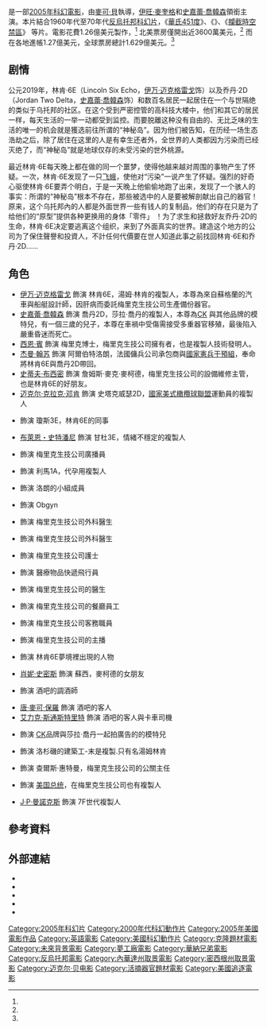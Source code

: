 {{Unreferenced|time=2021-03-03T15:32:23+00:00}}
{{NoteTA
|G1=Show
|G2=Movie
|T=zh:絕地再生;zh-hans:逃出克隆岛;zh-hant:絕地再生;zh-cn:逃出克隆岛;zh-tw:絕地再生;zh-hk:謊島叛變;zh-mo:謊島叛變;
|1=zh:絕地再生;zh-hans:逃出克隆岛;zh-hant:絕地再生;zh-cn:逃出克隆岛;zh-tw:絕地再生;zh-hk:謊島叛變;zh-mo:謊島叛變;
|2=zh-hans:国家橄榄球联盟;zh-hk:國家美式足球聯盟;zh-tw:國家美式足球聯盟;
}}
{{Infobox Film
| name           = 絕地再生
| original_name  = ''The Island''
| image          = 逃出克隆岛.jpg
| caption        = 《絕地再生》的宣传海报
| director       = [[麥可·貝|麥可·貝]]
| producer       = 肯尼·貝茲<br />[[麥可·貝|麥可·貝]]
| writer         = 凱斯比恩·崔德威爾-歐文<br />[[艾力克斯·寇茲曼康特|艾力克斯·寇茲曼康特]]<br />[[羅柏托·奧契|羅柏托·奧契]]
| starring       = [[伊旺·麥奎格|伊旺·麥奎格]]<br />[[史嘉蕾·喬韓森|史嘉蕾·喬韓森]]<br />[[西恩·賓|西恩·賓]]<br />[[杰曼·翰苏|杰曼·翰苏]]<br />[[史蒂夫·布西密|史蒂夫·布西密]]
| music          = [[史蒂夫·贾布隆斯基|史蒂夫·贾布隆斯基]]
| cinematography = [[慕洛·費奧利|慕洛·費奧利]]
| editing        = {{link-en|保羅·魯貝爾|Paul Rubell}}<br />{{link-en|克里斯帝安·華格納|Christian Wagner}}<br />理查德·A·哈里斯
| distributor    = {{flagicon|USA}} [[梦工厂|梦工厂]]
| released       = {{film date|2005|07|22}}
| runtime        = 136 分鐘<ref>{{cite web | url=https://bbfc.co.uk/releases/island-2005-0 | title=''THE ISLAND'' (12A) | work=[[British_Board_of_Film_Classification|British Board of Film Classification]] | date= 2005-07-22 | access-date= 2016-01-18}}</ref>
| country        = {{USA}}
| language       = [[英語|英語]]
| budget         = 1.26億[[美元|美元]]<ref name="mojo"/>
| gross          = 1.629億美元<small>（全球）</small> <ref name="mojo">{{cite web | title=The Island | url=https://boxofficemojo.com/movies/?id=island05.htm | website=[[Box_Office_Mojo|Box Office Mojo]] |publisher= Internet Movie Database | access-date= 2020-10-11 }}</ref>
| preceded_by    = 
| followed_by    = 
| website        = 
| amg_id         = 1:314781
| imdb_id        = 0399201
| tw_name        = 絕地再生
| hk_name        = 謊島叛變
| cn_name        = 逃出克隆岛 
}}
{{作品名稱|name=''The Island''|hk=謊島叛變|tw=絕地再生|cn=逃出克隆岛}}是一部[[2005年電影|2005年]][[科幻|科幻]][[科幻片|電影]]，由[[麥可·貝|麥可·貝]]執導，[[伊旺·麥奎格|伊旺·麥奎格]]和[[史嘉蕾·喬韓森|史嘉蕾·喬韓森]]領銜主演。本片結合1960年代至70年代[[反烏托邦|反烏托邦]][[科幻片|科幻片]]，《[[華氏451度|華氏451度]]》、《{{link-en|五百年後|THX 1138}}》、《[[攔截時空禁區|攔截時空禁區]]》 等片。電影花費1.26億美元製作，<ref name="mojo"/> 北美票房僅開出近3600萬美元，<ref name="mojo"/> 而在各地進帳1.27億美元，全球票房總計1.629億美元。<ref name="mojo"/>

== 剧情 ==
公元2019年，林肯·6E（Lincoln Six Echo，[[伊万·迈克格雷戈|伊万·迈克格雷戈]]饰）以及乔丹·2D（Jordan Two Delta，[[史嘉蕾·喬韓森|史嘉蕾·喬韓森]]饰）和数百名居民一起居住在一个与世隔绝的类似于乌托邦的社区。在这个受到严密控管的高科技大楼中，他们和其它的居民一样，每天生活的一举一动都受到监控。而要脱離这种没有自由的、无比乏味的生活的唯一的机会就是獲选前往所谓的“神秘岛”。因为他们被告知，在历经一场生态浩劫之后，除了居住在这里的人是有幸生还者外，全世界的人类都因为污染而已经灭绝了，而“神秘岛”就是地球仅存的未受污染的世外桃源。 

最近林肯·6E每天晚上都在做的同一个噩梦，使得他越来越对周围的事物产生了怀疑。一次，林肯·6E发现了一只[[鱗翅目|飞蛾]]，使他对“污染”一说产生了怀疑。强烈的好奇心驱使林肯·6E要弄个明白，于是一天晚上他偷偷地跑了出来，发现了一个骇人的事实：所谓的“神秘岛”根本不存在，那些被选中的人是要被解剖献出自己的器官！原来，这个乌托邦內的人都是外面世界一些有钱人的复制品，他们的存在只是为了给他们的“原型”提供各种更换用的身体「零件」 ！为了求生和拯救好友乔丹·2D的生命，林肯·6E决定要逃离这个组织，来到了外面真实的世界。建造这个地方的公司为了保住聲譽和投資人，不計任何代價要在世人知道此事之前找回林肯·6E和乔丹·2D……

== 角色 ==
* [[伊万·迈克格雷戈|伊万·迈克格雷戈]] 飾演 林肯6E，湯姆·林肯的複製人，本尊為來自蘇格蘭的汽車與船艇設計師，因肝病而委託梅里克生技公司生產備份器官。
* [[史嘉蕾·喬韓森|史嘉蕾·喬韓森]] 飾演 喬丹2D，莎拉·喬丹的複製人，本尊為[[卡爾文·克雷恩|CK]] 與其他品牌的模特兒，有一個三歲的兒子，本尊在車禍中受傷需接受多重器官移殖，最後陷入嚴重昏迷而死亡。
* [[西恩·賓|西恩·賓]] 飾演 梅里克博士，梅里克生技公司擁有者，也是複製人技術發明人。
* [[杰曼·翰苏|杰曼·翰苏]] 飾演 阿爾伯特洛朗，法國傭兵公司承包商與[[國家憲兵干預組|國家憲兵干預組]]，奉命將林肯6E與喬丹2D帶回。
* [[史蒂夫·布西密|史蒂夫·布西密]] 飾演 詹姆斯·麥克·麥柯德，梅里克生技公司的設備維修主管，也是林肯6E的好朋友。
* [[迈克尔·克拉克·邓肯|迈克尔·克拉克·邓肯]] 飾演 史塔克威瑟2D，[[國家美式橄欖球聯盟|國家美式橄欖球聯盟]]運動員的複製人
* {{link-en|伊森·菲利浦斯|Ethan Phillips}} 飾演 瓊斯3E，林肯6E的同事
* [[布萊恩·斯泰潘內克|布萊恩・史特潘尼]] 飾演 甘杜3E，情緒不穩定的複製人
* {{link-en|諾雅·蒂希比|Noa Tishby}} 飾演 梅里克生技公司廣播員
* {{link-en|西沃恩·弗林|Siobhan Flynn}} 飾演 利馬1A，代孕用複製人
* {{link-en|凱斯琳·蘿絲·柏金斯|Kathleen Rose Perkins}} 飾演 洛朗的小組成員
* {{link-en|菲爾·阿布拉姆斯|Phil Abrams}} 飾演 Obgyn
* {{link-en|凱蒂·波伊爾|Katy Boye}} 飾演 梅里克生技公司外科醫生
* {{link-en|蘭迪·奧格斯比|Randy Oglesby}} 飾演 梅里克生技公司外科醫生
* {{link-en|伊薇特·妮可·布朗|Yvette Nicole Brown}} 飾演 梅里克生技公司護士
* {{link-en|葛倫・莫舒瓦|Glenn Morshower}} 飾演 醫療物品快遞飛行員
* {{link-en|邁可·卡納萬|Michael Canavan}} 飾演 梅里克生技公司的醫生
* {{link-en|瑪麗·帕特·格里森|Mary Pat Gleason}} 飾演 梅里克生技公司的餐廳員工
* {{link-en|惠特尼·迪倫|Whitney Dylan}} 飾演 梅里克生技公司客務職員
* {{link-en|米琪·馬丁|Mitzi Martin}} 飾演 梅里克生技公司的主播
* {{link-en|唐・克利奇|Don Creech}} 飾演 林肯6E夢境裡出現的人物
* [[肖妮·史密斯|肖妮·史密斯]] 飾演 蘇西，麥柯德的女朋友
* {{link-en|克里斯·艾利斯|Chris Ellis (actor)}} 飾演 酒吧的調酒師
* [[唐·麥可·保羅|唐·麥可·保羅]] 飾演 酒吧的客人
* [[艾力克·斯通斯特里特|艾力克·斯通斯特里特]] 飾演 酒吧的客人與卡車司機
* {{link-en|特倫特·福特|Trent Ford}} 飾演 [[卡爾文·克雷恩|CK]]品牌與莎拉·喬丹一起拍廣告的的模特兒
* {{link-en|馬克・克里斯多夫・勞倫斯|Mark Christopher Lawrence}} 飾演 洛杉磯的建築工-末是複製.只有名湯姆林肯
* {{link-en|金·高斯|Kim Coates}} 飾演 查爾斯·惠特曼，梅里克生技公司的公關主任
* {{link-en|湯姆·艾福利特|Tom Everett}} 飾演 [[美国总统|美国总统]]，在梅里克生技公司也有複製人
* [[J·P·曼諾克斯|J·P·曼諾克斯]] 飾演 7F世代複製人

== 參考資料 ==
{{Reflist}}

== 外部連結 ==
{{Commonscat|The Island (2005 film)}}
* {{IMDb title|id=0399201}}
* {{Amg movie|314781}}
* {{Rotten-tomatoes|id=island}}
* {{Metacritic film|the-island}}
* {{Mojo title|id=island05}}

{{Michael Bay}}
{{DEFAULTSORT:Island, The}}
[[Category:2005年科幻片|Category:2005年科幻片]]
[[Category:2000年代科幻動作片|Category:2000年代科幻動作片]]
[[Category:2005年美國電影作品|Category:2005年美國電影作品]]
[[Category:英語電影|Category:英語電影]]
[[Category:美國科幻動作片|Category:美國科幻動作片]]
[[Category:克隆題材電影|Category:克隆題材電影]]
[[Category:未來背景電影|Category:未來背景電影]]
[[Category:夢工廠電影|Category:夢工廠電影]]
[[Category:華納兄弟電影|Category:華納兄弟電影]]
[[Category:反烏托邦電影|Category:反烏托邦電影]]
[[Category:內華達州取景電影|Category:內華達州取景電影]]
[[Category:密西根州取景電影|Category:密西根州取景電影]]
[[Category:迈克尔·贝电影|Category:迈克尔·贝电影]]
[[Category:活摘器官題材電影|Category:活摘器官題材電影]]
[[Category:美國追逐電影|Category:美國追逐電影]]